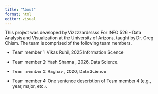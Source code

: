 ```yaml
---
title: "About"
format: html
editor: visual
---
```


This project was developed by Vizzzzardsssss For INFO 526 - Data Analysis and Visualization at the University of Arizona, taught by Dr. Greg Chism. The team is comprised of the following team members.

-   Team member 1: Vikas Ruhil, 2025 Information Science

-   Team member 2: Yash Sharma , 2026, Data Science.

-   Team member 3: Raghav , 2026, Data Science

-   Team member 4: One sentence description of Team member 4 (e.g., year, major, etc.).
